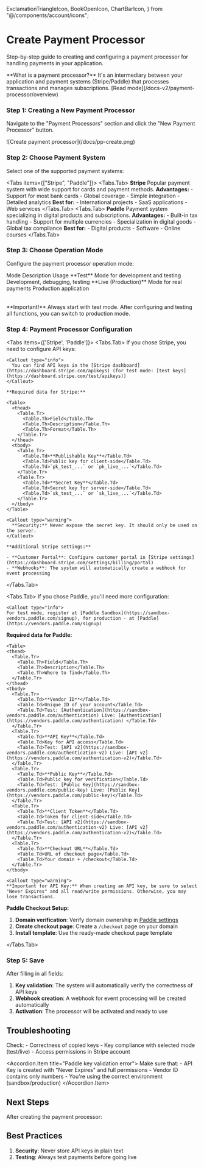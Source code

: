   ExclamationTriangleIcon,
  BookOpenIcon,
  ChartBarIcon,
} from "@/components/account/icons";

# Create Payment Processor

Step-by-step guide to creating and configuring a payment processor for handling payments in your application.

<Callout>
  **What is a payment processor?** It's an intermediary between your application
  and payment systems (Stripe/Paddle) that processes transactions and manages
  subscriptions. [Read mode](/docs-v2/payment-processor/overview)
</Callout>

<Steps>

### Step 1: Creating a New Payment Processor

Navigate to the "Payment Processors" section and click the "New Payment Processor" button.

<div style={{ marginTop: "2rem", marginBottom: "2rem" }}>
  ![Create payment processor](/docs/pp-create.png)
</div>

### Step 2: Choose Payment System

Select one of the supported payment systems:

<Tabs items={["Stripe", "Paddle"]}>
  <Tabs.Tab>
    **Stripe** Popular payment system with wide support for cards and payment
    methods. **Advantages:** - Support for most bank cards - Global coverage -
    Simple integration - Detailed analytics **Best for:** - International
    projects - SaaS applications - Web services
  </Tabs.Tab>
  <Tabs.Tab>
    **Paddle** Payment system specializing in digital products and
    subscriptions. **Advantages:** - Built-in tax handling - Support for
    multiple currencies - Specialization in digital goods - Global tax
    compliance **Best for:** - Digital products - Software - Online courses
  </Tabs.Tab>
</Tabs>

### Step 3: Choose Operation Mode

Configure the payment processor operation mode:

<Table>
  <thead>
    <Table.Tr>
      <Table.Th>Mode</Table.Th>
      <Table.Th>Description</Table.Th>
      <Table.Th>Usage</Table.Th>
    </Table.Tr>
  </thead>
  <tbody>
    <Table.Tr>
      <Table.Td>**Test**</Table.Td>
      <Table.Td>Mode for development and testing</Table.Td>
      <Table.Td>Development, debugging, testing</Table.Td>
    </Table.Tr>
    <Table.Tr>
      <Table.Td>**Live (Production)**</Table.Td>
      <Table.Td>Mode for real payments</Table.Td>
      <Table.Td>Production application</Table.Td>
    </Table.Tr>
  </tbody>
</Table>

<Callout type="warning">
  **Important!** Always start with test mode. After configuring and testing all
  functions, you can switch to production mode.
</Callout>

### Step 4: Payment Processor Configuration

<Tabs items={['Stripe', 'Paddle']}>
  <Tabs.Tab>
    If you chose Stripe, you need to configure API keys:

    <Callout type="info">
      You can find API keys in the [Stripe dashboard](https://dashboard.stripe.com/apikeys) (for test mode: [test keys](https://dashboard.stripe.com/test/apikeys))
    </Callout>

    **Required data for Stripe:**

    <Table>
      <thead>
        <Table.Tr>
          <Table.Th>Field</Table.Th>
          <Table.Th>Description</Table.Th>
          <Table.Th>Format</Table.Th>
        </Table.Tr>
      </thead>
      <tbody>
        <Table.Tr>
          <Table.Td>**Publishable Key**</Table.Td>
          <Table.Td>Public key for client-side</Table.Td>
          <Table.Td>`pk_test_...` or `pk_live_...`</Table.Td>
        </Table.Tr>
        <Table.Tr>
          <Table.Td>**Secret Key**</Table.Td>
          <Table.Td>Secret key for server-side</Table.Td>
          <Table.Td>`sk_test_...` or `sk_live_...`</Table.Td>
        </Table.Tr>
      </tbody>
    </Table>

    <Callout type="warning">
      **Security:** Never expose the secret key. It should only be used on the server.
    </Callout>

    **Additional Stripe settings:**

    - **Customer Portal**: Configure customer portal in [Stripe settings](https://dashboard.stripe.com/settings/billing/portal)
    - **Webhooks**: The system will automatically create a webhook for event processing

  </Tabs.Tab>

  <Tabs.Tab>
  If you chose Paddle, you'll need more configuration:

    <Callout type="info">
    For test mode, register at [Paddle Sandbox](https://sandbox-vendors.paddle.com/signup), for production - at [Paddle](https://vendors.paddle.com/signup)

  </Callout>

**Required data for Paddle:**

    <Table>
    <thead>
      <Table.Tr>
        <Table.Th>Field</Table.Th>
        <Table.Th>Description</Table.Th>
        <Table.Th>Where to find</Table.Th>
      </Table.Tr>
    </thead>
    <tbody>
      <Table.Tr>
        <Table.Td>**Vendor ID**</Table.Td>
        <Table.Td>Unique ID of your account</Table.Td>
        <Table.Td>Test: [Authentication](https://sandbox-vendors.paddle.com/authentication) Live: [Authentication](https://vendors.paddle.com/authentication) </Table.Td>
      </Table.Tr>
      <Table.Tr>
        <Table.Td>**API Key**</Table.Td>
        <Table.Td>Key for API access</Table.Td>
        <Table.Td>Test: [API v2](https://sandbox-vendors.paddle.com/authentication-v2) Live: [API v2](https://vendors.paddle.com/authentication-v2)</Table.Td>
      </Table.Tr>
      <Table.Tr>
        <Table.Td>**Public Key**</Table.Td>
        <Table.Td>Public key for verification</Table.Td>
        <Table.Td>Test: [Public Key](https://sandbox-vendors.paddle.com/public-key) Live: [Public Key](https://vendors.paddle.com/public-key)</Table.Td>
      </Table.Tr>
      <Table.Tr>
        <Table.Td>**Client Token**</Table.Td>
        <Table.Td>Token for client-side</Table.Td>
        <Table.Td>Test: [API v2](https://sandbox-vendors.paddle.com/authentication-v2) Live: [API v2](https://vendors.paddle.com/authentication-v2)</Table.Td>
      </Table.Tr>
      <Table.Tr>
        <Table.Td>**Checkout URL**</Table.Td>
        <Table.Td>URL of checkout page</Table.Td>
        <Table.Td>Your domain + /checkout</Table.Td>
      </Table.Tr>
    </tbody>

  </Table>

    <Callout type="warning">
    **Important for API Key:** When creating an API key, be sure to select "Never Expires" and all read/write permissions. Otherwise, you may lose transactions.

  </Callout>

**Paddle Checkout Setup:**

1. **Domain verification**: Verify domain ownership in [Paddle settings](https://vendors.paddle.com/request-domain-approval)
2. **Create checkout page**: Create a `/checkout` page on your domain
3. **Install template**: Use the ready-made checkout page template

  </Tabs.Tab>
</Tabs>

### Step 5: Save

After filling in all fields:

1. **Key validation**: The system will automatically verify the correctness of API keys
2. **Webhook creation**: A webhook for event processing will be created automatically
3. **Activation**: The processor will be activated and ready to use

</Steps>

## Troubleshooting

<Accordion>
  <Accordion.Item title="Stripe key validation error">
    Check: - Correctness of copied keys - Key compliance with selected mode
    (test/live) - Access permissions in Stripe account
  </Accordion.Item>

  <Accordion.Item title="Paddle key validation error">
    Make sure that: - API Key is created with "Never Expires" and full
    permissions - Vendor ID contains only numbers - You're using the correct
    environment (sandbox/production)
  </Accordion.Item>
</Accordion>

## Next Steps

After creating the payment processor:

<Cards>
  <Cards.Card
    title="Connect to Paywall"
    href="/docs-v2/payment-processor/connect-payment-processor"
  />
  <Cards.Card title="Configure Webhooks" href="/docs-v2/webhooks/overview" />
</Cards>

## Best Practices

1. **Security**: Never store API keys in plain text
2. **Testing**: Always test payments before going live
